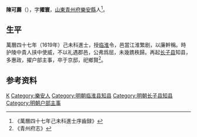 '''陳可薦'''（{{bd|?||?|}}），字'''擢寰'''，[[山東|山東]][[青州府|青州府]][[樂安縣|樂安縣]]人<ref>《萬曆四十七年己未科進士序齒録》</ref>。

== 生平 ==
萬曆四十七年（1619年）己未科進士，授[[临淮|临淮]]令，邑當江淮繁剧，以廉幹稱。時护陵中貴人挟中使威，不以礼遇郡邑，公弗爲屈，未幾鎸秩歸。再起[[长子县|长子县]]知县，多惠政，擢户部主事，卒于京邸，祀鄉賢<ref>《青州府志》</ref>。

== 参考资料 ==
{{reflist}}

{{萬曆四十七年己未科殿試金榜}}

{{Authority control}}

{{DEFAULTSORT:Chen陳}}
[[Category:陳姓|K]]
[[Category:樂安人|Category:樂安人]]
[[Category:明朝临淮县知县|Category:明朝临淮县知县]]
[[Category:明朝长子县知县|Category:明朝长子县知县]]
[[Category:明朝户部主事|Category:明朝户部主事]]


{{明朝官员小作品}}